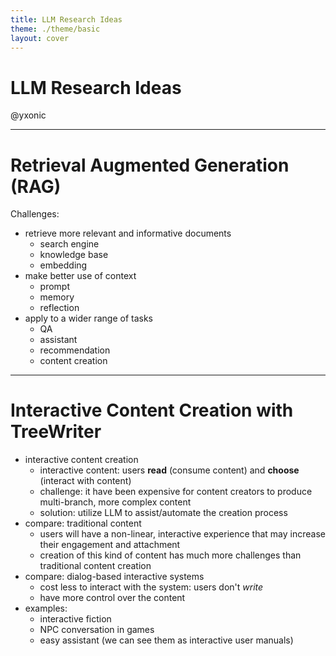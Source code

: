 ```yaml
---
title: LLM Research Ideas
theme: ./theme/basic
layout: cover
---
```


# LLM Research Ideas

@yxonic

---

# Retrieval Augmented Generation (RAG)

Challenges:

- retrieve more relevant and informative documents
  - search engine
  - knowledge base
  - embedding
- make better use of context
  - prompt
  - memory
  - reflection
- apply to a wider range of tasks
  - QA
  - assistant
  - recommendation
  - content creation

---

# Interactive Content Creation with TreeWriter

- interactive content creation
  - interactive content: users **read** (consume content) and **choose** (interact with content)
  - challenge: it have been expensive for content creators to produce multi-branch, more complex content
  - solution: utilize LLM to assist/automate the creation process
- compare: traditional content
  - users will have a non-linear, interactive experience that may increase their engagement and attachment
  - creation of this kind of content has much more challenges than traditional content creation
- compare: dialog-based interactive systems
  - cost less to interact with the system: users don't _write_
  - have more control over the content
- examples:
  - interactive fiction
  - NPC conversation in games
  - easy assistant (we can see them as interactive user manuals)
